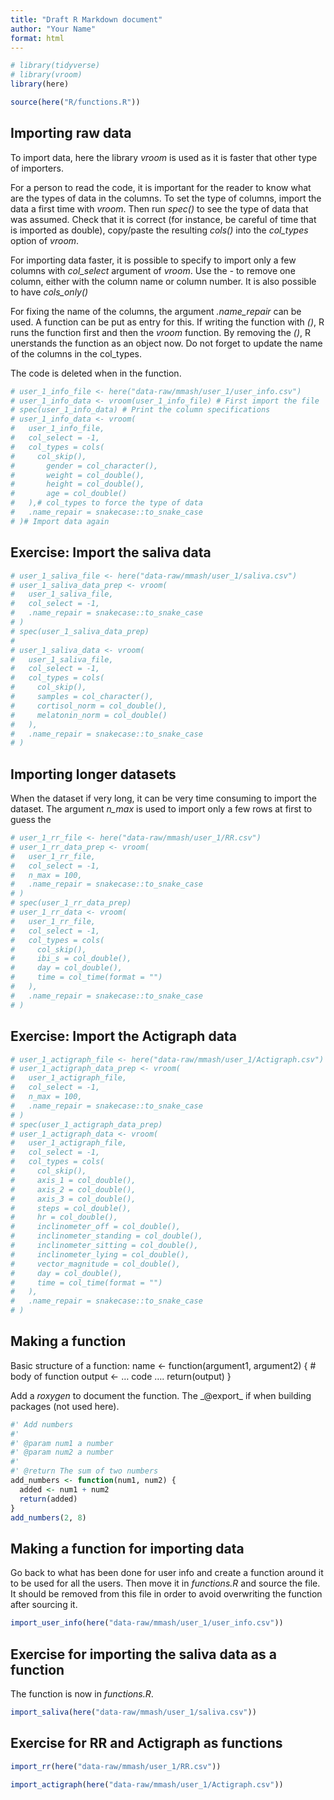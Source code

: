 ```yaml
---
title: "Draft R Markdown document"
author: "Your Name"
format: html
---
```


```r
# library(tidyverse)
# library(vroom)
library(here)

source(here("R/functions.R"))
```

## Importing raw data

To import data, here the library _vroom_ is used as it is faster that other type of importers. 

For a person to read the code, it is important for the reader to know what are the types of data in the columns. To set the type of columns, import the data a first time with _vroom_. Then run _spec()_ to see the type of data that was assumed. Check that it is correct (for instance, be careful of time that is imported as double), copy/paste the resulting _cols()_ into the _col_types_ option of _vroom_.

For importing data faster, it is possible to specify to import only a few columns with _col_select_ argument of _vroom_. Use the _-_ to remove one column, either with the column name or column number. It is also possible to have _cols_only()_ 

For fixing the name of the columns, the argument _.name_repair_ can be used. A function can be put as entry for this. If writing the function with _()_, R runs the function first and then the _vroom_ function. By removing the _()_, R unerstands the function as an object now. Do not forget to update the name of the columns in the col_types.

The code is deleted when in the function.

```r
# user_1_info_file <- here("data-raw/mmash/user_1/user_info.csv")
# user_1_info_data <- vroom(user_1_info_file) # First import the file
# spec(user_1_info_data) # Print the column specifications
# user_1_info_data <- vroom(
#   user_1_info_file,
#   col_select = -1,
#   col_types = cols(
#     col_skip(),
#       gender = col_character(),
#       weight = col_double(),
#       height = col_double(),
#       age = col_double()
#   ),# col_types to force the type of data
#   .name_repair = snakecase::to_snake_case
# )# Import data again
```
## Exercise: Import the saliva data

```r
# user_1_saliva_file <- here("data-raw/mmash/user_1/saliva.csv")
# user_1_saliva_data_prep <- vroom(
#   user_1_saliva_file,
#   col_select = -1,
#   .name_repair = snakecase::to_snake_case
# )
# spec(user_1_saliva_data_prep)
#
# user_1_saliva_data <- vroom(
#   user_1_saliva_file,
#   col_select = -1,
#   col_types = cols(
#     col_skip(),
#     samples = col_character(),
#     cortisol_norm = col_double(),
#     melatonin_norm = col_double()
#   ),
#   .name_repair = snakecase::to_snake_case
# )
```

## Importing longer datasets

When the dataset if very long, it can be very time consuming to import the dataset. The argument _n_max_ is used to import only a few rows at first to guess the 

```r
# user_1_rr_file <- here("data-raw/mmash/user_1/RR.csv")
# user_1_rr_data_prep <- vroom(
#   user_1_rr_file,
#   col_select = -1,
#   n_max = 100,
#   .name_repair = snakecase::to_snake_case
# )
# spec(user_1_rr_data_prep)
# user_1_rr_data <- vroom(
#   user_1_rr_file,
#   col_select = -1,
#   col_types = cols(
#     col_skip(),
#     ibi_s = col_double(),
#     day = col_double(),
#     time = col_time(format = "")
#   ),
#   .name_repair = snakecase::to_snake_case
# )
```

## Exercise: Import the Actigraph data

```r
# user_1_actigraph_file <- here("data-raw/mmash/user_1/Actigraph.csv")
# user_1_actigraph_data_prep <- vroom(
#   user_1_actigraph_file,
#   col_select = -1,
#   n_max = 100,
#   .name_repair = snakecase::to_snake_case
# )
# spec(user_1_actigraph_data_prep)
# user_1_actigraph_data <- vroom(
#   user_1_actigraph_file,
#   col_select = -1,
#   col_types = cols(
#     col_skip(),
#     axis_1 = col_double(),
#     axis_2 = col_double(),
#     axis_3 = col_double(),
#     steps = col_double(),
#     hr = col_double(),
#     inclinometer_off = col_double(),
#     inclinometer_standing = col_double(),
#     inclinometer_sitting = col_double(),
#     inclinometer_lying = col_double(),
#     vector_magnitude = col_double(),
#     day = col_double(),
#     time = col_time(format = "")
#   ),
#   .name_repair = snakecase::to_snake_case
# )
```

## Making a function

Basic structure of a function:
name <- function(argument1, argument2) {
    # body of function
    output <- ... code ....
    return(output)
}

Add a _roxygen_ to document the function. The _@export_ if when building packages (not used here).

```r
#' Add numbers
#'
#' @param num1 a number
#' @param num2 a number
#'
#' @return The sum of two numbers
add_numbers <- function(num1, num2) {
  added <- num1 + num2
  return(added)
}
add_numbers(2, 8)
```

## Making a function for importing data

Go back to what has been done for user info and create a function around it to be used for all the users. Then move it in _functions.R_ and source the file. It should be removed from this file in order to avoid overwriting the function after sourcing it.

```r
import_user_info(here("data-raw/mmash/user_1/user_info.csv"))
```


## Exercise for importing the saliva data as a function

The function is now in _functions.R_.

```r
import_saliva(here("data-raw/mmash/user_1/saliva.csv"))
```

## Exercise for RR and Actigraph as functions

```r
import_rr(here("data-raw/mmash/user_1/RR.csv"))
```

```r
import_actigraph(here("data-raw/mmash/user_1/Actigraph.csv"))
```

